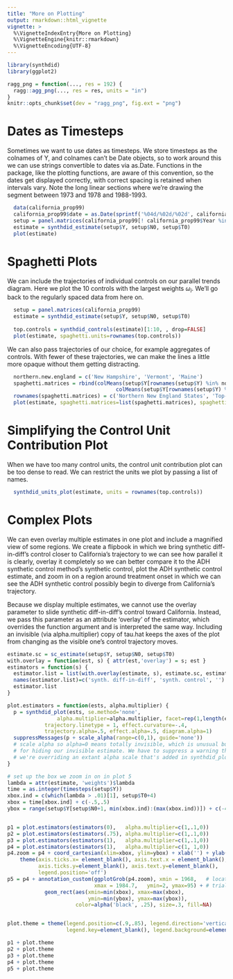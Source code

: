 ```yaml
---
title: "More on Plotting"
output: rmarkdown::html_vignette
vignette: >
  %\VignetteIndexEntry{More on Plotting}
  %\VignetteEngine{knitr::rmarkdown}
  %\VignetteEncoding{UTF-8}
---
```


```r
library(synthdid)
library(ggplot2)
```

```r
ragg_png = function(..., res = 192) {
  ragg::agg_png(..., res = res, units = "in")
}
knitr::opts_chunk$set(dev = "ragg_png", fig.ext = "png")
```

# Dates as Timesteps
Sometimes we want to use dates as timesteps.
We store timesteps as the colnames of Y, and colnames can't be Date objects,
so to work around this we can use strings convertible to dates via as.Date.
Functions in the package, like the plotting functions, are aware of this convention, 
so the dates get displayed correctly, with correct spacing is retained when intervals vary.
Note the long linear sections where we're drawing the segment between 1973 and 1978 and 1988-1993. 
```r
  data(california_prop99)
  california_prop99$date = as.Date(sprintf('%04d/%02d/%02d', california_prop99$Year, 1, 1))
  setup = panel.matrices(california_prop99[! california_prop99$Year %in%  c(1974:1977, 1989:1992),], time='date')
  estimate = synthdid_estimate(setup$Y, setup$N0, setup$T0)
  plot(estimate)
```

# Spaghetti Plots
We can include the trajectories of individual controls on our parallel trends diagram.
Here we plot the 10 controls with the largest weights $\omega_i$. 
We'll go back to the regularly spaced data from here on.
```r
  setup = panel.matrices(california_prop99)
  estimate = synthdid_estimate(setup$Y, setup$N0, setup$T0)
  
  top.controls = synthdid_controls(estimate)[1:10, , drop=FALSE]
  plot(estimate, spaghetti.units=rownames(top.controls))
```

We can also pass trajectories of our choice, for example aggregates of controls.
With fewer of these trajectories, we can make the lines a little more opaque without them getting distracting.
```r
  northern.new.england = c('New Hampshire', 'Vermont', 'Maine')
  spaghetti.matrices = rbind(colMeans(setup$Y[rownames(setup$Y) %in% northern.new.england, ]),
			                       colMeans(setup$Y[rownames(setup$Y) %in% rownames(top.controls), ]))
  rownames(spaghetti.matrices) = c('Northern New England States', 'Top-10 Control Average')
  plot(estimate, spaghetti.matrices=list(spaghetti.matrices), spaghetti.line.alpha=.4)
```

# Simplifying the Control Unit Contribution Plot
When we have too many control units, the control unit contribution plot can be too dense to read. 
We can restrict the units we plot by passing a list of names.
```r
  synthdid_units_plot(estimate, units = rownames(top.controls))
```

# Complex Plots
We can even overlay multiple estimates in one plot and include a magnified view of some regions.
We create a flipbook in which we bring synthetic diff-in-diff's control
closer to California's trajectory to we can see how parallel it is clearly, overlay it completely
so we can better compare it to the ADH synthetic control method's synthetic control,
plot the ADH synthetic control estimate, and zoom in on a region around treatment onset
in which we can see the ADH synthetic control possibly begin to diverge from California's trajectory.

Because we display multiple estimates, we cannot use the overlay parameter to slide synthetic
diff-in-diff's control toward California. Instead, we pass this parameter as an attribute
'overlay' of the estimator, which overrides the function argument and is interpreted the same way.
Including an invisible (via alpha.multiplier) copy of tau.hat keeps the axes of the plot
from changing as the visible one's control trajectory moves.

```r
estimate.sc = sc_estimate(setup$Y, setup$N0, setup$T0)
with.overlay = function(est, s) { attr(est,'overlay') = s; est } 
estimators = function(s) { 
  estimator.list = list(with.overlay(estimate, s), estimate.sc, estimate) 
  names(estimator.list)=c('synth. diff-in-diff', 'synth. control', '')
  estimator.list
}

plot.estimators = function(ests, alpha.multiplier) {
  p = synthdid_plot(ests, se.method='none', 
                alpha.multiplier=alpha.multiplier, facet=rep(1,length(ests)),
	        trajectory.linetype = 1, effect.curvature=-.4,
	        trajectory.alpha=.5, effect.alpha=.5, diagram.alpha=1)
  suppressMessages(p + scale_alpha(range=c(0,1), guide='none'))
  # scale alpha so alpha=0 means totally invisible, which is unusual but useful
  # for hiding our invisible estimate. We have to suppress a warning that 
  # we're overriding an extant alpha scale that's added in synthdid_plot 
}

# set up the box we zoom in on in plot 5
lambda = attr(estimate, 'weights')$lambda
time = as.integer(timesteps(setup$Y))
xbox.ind = c(which(lambda > .01)[1], setup$T0+4)
xbox = time[xbox.ind] + c(-.5,.5)
ybox = range(setup$Y[setup$N0+1, min(xbox.ind):(max(xbox.ind))]) + c(-4,4)


p1 = plot.estimators(estimators(0),   alpha.multiplier=c(1,.1,0))  
p2 = plot.estimators(estimators(.75), alpha.multiplier=c(1,.1,0)) 
p3 = plot.estimators(estimators(1),   alpha.multiplier=c(1,.1,0)) 
p4 = plot.estimators(estimators(1),   alpha.multiplier=c(1, 1,0)) 
p4.zoom = p4 + coord_cartesian(xlim=xbox, ylim=ybox) + xlab('') + ylab('') + 
    theme(axis.ticks.x= element_blank(), axis.text.x = element_blank(), 
          axis.ticks.y=element_blank(), axis.text.y=element_blank(), 
          legend.position='off')
p5 = p4 + annotation_custom(ggplotGrob(p4.zoom), xmin = 1968,   # location by
                            xmax = 1984.7,   ymin=2, ymax=95) + # trial and error
	        geom_rect(aes(xmin=min(xbox), xmax=max(xbox), 
	                      ymin=min(ybox), ymax=max(ybox)), 
	                  color=alpha('black', .25), size=.3, fill=NA)


plot.theme = theme(legend.position=c(.9,.85), legend.direction='vertical', 
                   legend.key=element_blank(), legend.background=element_blank())

p1 + plot.theme
p2 + plot.theme
p3 + plot.theme
p4 + plot.theme
p5 + plot.theme
```

